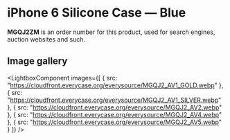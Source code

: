 
# iPhone 6 Silicone Case — Blue

<Callout type='info' emoji='👉🏻'>**MGQJ2ZM** is an order number for this product, used for search engines, auction websites and such.</Callout>

## Image gallery

<LightboxComponent
    images={[
      {
        src: "https://cloudfront.everycase.org/everysource/MGQJ2_AV1_GOLD.webp"
      },
      {
        src: "https://cloudfront.everycase.org/everysource/MGQJ2_AV1_SILVER.webp"
      },
      {
        src: "https://cloudfront.everycase.org/everysource/MGQJ2_AV2.webp"
      },
      {
        src: "https://cloudfront.everycase.org/everysource/MGQJ2_AV4.webp"
      },
      {
        src: "https://cloudfront.everycase.org/everysource/MGQJ2_AV5.webp"
      }
    ]}
  />
